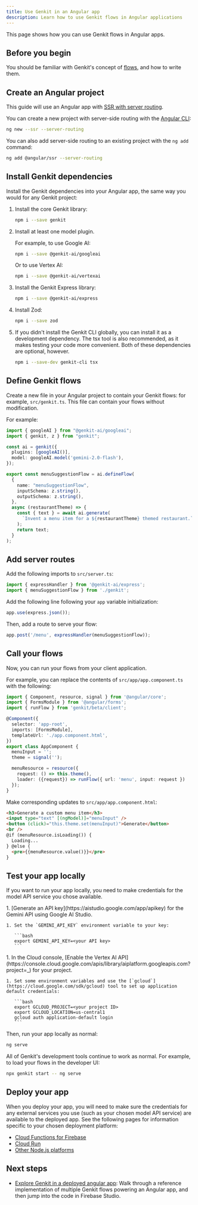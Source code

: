 ```yaml
---
title: Use Genkit in an Angular app
description: Learn how to use Genkit flows in Angular applications
---
```



This page shows how you can use Genkit flows in Angular apps.

## Before you begin

You should be familiar with Genkit's concept of [flows](/guides/flows), and how to write them.

## Create an Angular project

This guide will use an Angular app with [SSR with server routing](https://angular.dev/guide/hybrid-rendering).

You can create a new project with server-side routing with the [Angular CLI](https://angular.dev/installation#install-angular-cli):

```bash
ng new --ssr --server-routing
```

You can also add server-side routing to an existing project with the `ng add` command:

```bash
ng add @angular/ssr --server-routing
```

## Install Genkit dependencies

Install the Genkit dependencies into your Angular app, the same way you would for any Genkit project:

1. Install the core Genkit library:

   ```bash
   npm i --save genkit
   ```

2. Install at least one model plugin.

   For example, to use Google AI:

   ```bash
   npm i --save @genkit-ai/googleai
   ```

   Or to use Vertex AI:

   ```bash
   npm i --save @genkit-ai/vertexai
   ```

3. Install the Genkit Express library:

   ```bash
   npm i --save @genkit-ai/express
   ```

4. Install Zod:

   ```bash
   npm i --save zod
   ```

5. If you didn't install the Genkit CLI globally, you can install it as a development dependency. The tsx tool is also recommended, as it makes testing your code more convenient. Both of these dependencies are optional, however.

   ```bash
   npm i --save-dev genkit-cli tsx
   ```

## Define Genkit flows

Create a new file in your Angular project to contain your Genkit flows: for example, `src/genkit.ts`. This file can contain your flows without modification.

For example:

```ts
import { googleAI } from "@genkit-ai/googleai";
import { genkit, z } from "genkit";

const ai = genkit({
  plugins: [googleAI()],
  model: googleAI.model('gemini-2.0-flash'),
});

export const menuSuggestionFlow = ai.defineFlow(
  {
    name: "menuSuggestionFlow",
    inputSchema: z.string(),
    outputSchema: z.string(),
  },
  async (restaurantTheme) => {
    const { text } = await ai.generate(
      `Invent a menu item for a ${restaurantTheme} themed restaurant.`
    );
    return text;
  }
);
```

## Add server routes

Add the following imports to `src/server.ts`:

```ts
import { expressHandler } from '@genkit-ai/express';
import { menuSuggestionFlow } from './genkit';
```

Add the following line following your `app` variable initialization:

```ts
app.use(express.json());
```

Then, add a route to serve your flow:

```ts
app.post('/menu', expressHandler(menuSuggestionFlow));
```

## Call your flows

Now, you can run your flows from your client application.

For example, you can replace the contents of `src/app/app.component.ts` with the following:

```ts
import { Component, resource, signal } from '@angular/core';
import { FormsModule } from '@angular/forms';
import { runFlow } from 'genkit/beta/client';

@Component({
  selector: 'app-root',
  imports: [FormsModule],
  templateUrl: './app.component.html',
})
export class AppComponent {
  menuInput = '';
  theme = signal('');

  menuResource = resource({
    request: () => this.theme(),
    loader: ({request}) => runFlow({ url: 'menu', input: request })
  });
}
```

Make corresponding updates to `src/app/app.component.html`:

```html
<h3>Generate a custom menu item</h3>
<input type="text" [(ngModel)]="menuInput" />
<button (click)="this.theme.set(menuInput)">Generate</button>
<br />
@if (menuResource.isLoading()) {
  Loading...
} @else {
  <pre>{{menuResource.value()}}</pre>
}
```

## Test your app locally

If you want to run your app locally, you need to make credentials for the model API service you chose available.

<Tabs>
  <TabItem label="Gemini (Google AI)">
    1. [Generate an API key](https://aistudio.google.com/app/apikey) for the Gemini API using Google AI Studio.

    1. Set the `GEMINI_API_KEY` environment variable to your key:

       ```bash
       export GEMINI_API_KEY=<your API key>
       ```
  </TabItem>
  <TabItem label="Gemini (Vertex AI)">
    1. In the Cloud console, [Enable the Vertex AI API](https://console.cloud.google.com/apis/library/aiplatform.googleapis.com?project=_) for your project.

    1. Set some environment variables and use the [`gcloud`](https://cloud.google.com/sdk/gcloud) tool to set up application default credentials:

       ```bash
       export GCLOUD_PROJECT=<your project ID>
       export GCLOUD_LOCATION=us-central1
       gcloud auth application-default login
       ```
  </TabItem>
</Tabs>

Then, run your app locally as normal:

```bash
ng serve
```

All of Genkit's development tools continue to work as normal. For example, to load your flows in the developer UI:

```bash
npx genkit start -- ng serve
```

## Deploy your app

When you deploy your app, you will need to make sure the credentials for any external services you use (such as your chosen model API service) are available to the deployed app. See the following pages for information specific to your chosen deployment platform:

- [Cloud Functions for Firebase](/deployment/firebase)
- [Cloud Run](/deployment/cloud-run)
- [Other Node.js platforms](/deployment/deploy-node)

## Next steps

- [Explore Genkit in a deployed angular app](https://developers.google.com/solutions/learn/agentic-barista): Walk through a reference implementation of multiple Genkit flows powering an Angular app, and then jump into the code in Firebase Studio.